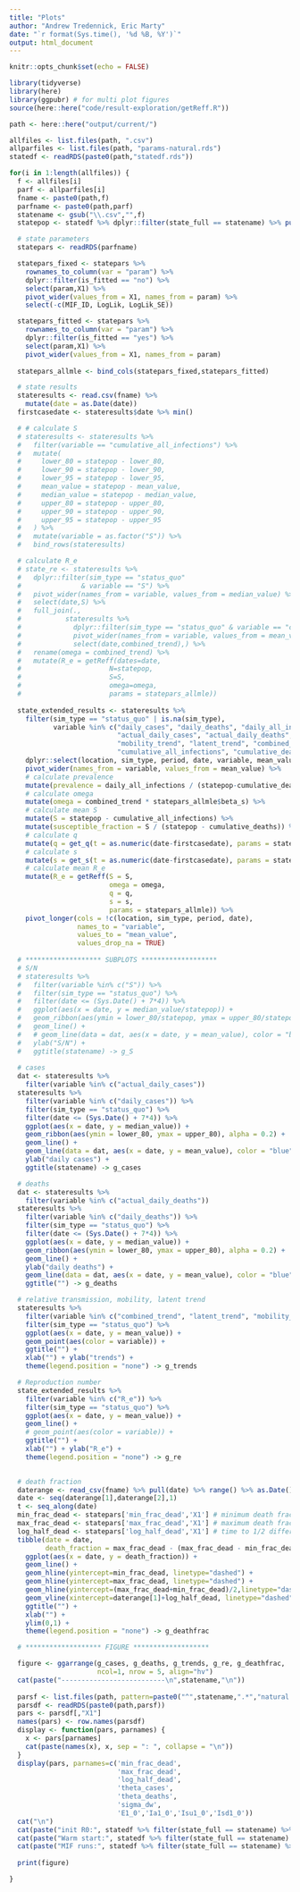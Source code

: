 ```yaml
---
title: "Plots"
author: "Andrew Tredennick, Eric Marty"
date: "`r format(Sys.time(), '%d %B, %Y')`"
output: html_document
---
```


```r
knitr::opts_chunk$set(echo = FALSE)

library(tidyverse)
library(here)
library(ggpubr) # for multi plot figures
source(here::here("code/result-exploration/getReff.R"))

path <- here::here("output/current/")

allfiles <- list.files(path, ".csv")
allparfiles <- list.files(path, "params-natural.rds")
statedf <- readRDS(paste0(path,"statedf.rds"))
```

```r
for(i in 1:length(allfiles)) {
  f <- allfiles[i]
  parf <- allparfiles[i]
  fname <- paste0(path,f)
  parfname <- paste0(path,parf)
  statename <- gsub("\\.csv","",f)
  statepop <- statedf %>% dplyr::filter(state_full == statename) %>% pull(total_pop)

  # state parameters
  statepars <- readRDS(parfname) 

  statepars_fixed <- statepars %>% 
    rownames_to_column(var = "param") %>% 
    dplyr::filter(is_fitted == "no") %>% 
    select(param,X1) %>% 
    pivot_wider(values_from = X1, names_from = param) %>% 
    select(-c(MIF_ID, LogLik, LogLik_SE))

  statepars_fitted <- statepars %>% 
    rownames_to_column(var = "param") %>% 
    dplyr::filter(is_fitted == "yes") %>% 
    select(param,X1) %>% 
    pivot_wider(values_from = X1, names_from = param)
  
  statepars_allmle <- bind_cols(statepars_fixed,statepars_fitted)

  # state results
  stateresults <- read.csv(fname) %>% 
    mutate(date = as.Date(date)) 
  firstcasedate <- stateresults$date %>% min()

  # # calculate S
  # stateresults <- stateresults %>% 
  #   filter(variable == "cumulative_all_infections") %>% 
  #   mutate(
  #     lower_80 = statepop - lower_80,
  #     lower_90 = statepop - lower_90,
  #     lower_95 = statepop - lower_95,
  #     mean_value = statepop - mean_value,
  #     median_value = statepop - median_value,
  #     upper_80 = statepop - upper_80,
  #     upper_90 = statepop - upper_90,
  #     upper_95 = statepop - upper_95
  #   ) %>% 
  #   mutate(variable = as.factor("S")) %>% 
  #   bind_rows(stateresults)

  # calculate R_e
  # state_re <- stateresults %>% 
  #   dplyr::filter(sim_type == "status_quo" 
  #               & variable == "S") %>% 
  #   pivot_wider(names_from = variable, values_from = median_value) %>% 
  #   select(date,S) %>% 
  #   full_join(.,
  #           stateresults %>% 
  #             dplyr::filter(sim_type == "status_quo" & variable == "combined_trend") %>% 
  #             pivot_wider(names_from = variable, values_from = mean_value) %>% 
  #             select(date,combined_trend),) %>% 
  #   rename(omega = combined_trend) %>% 
  #   mutate(R_e = getReff(dates=date,
  #                      N=statepop,
  #                      S=S,
  #                      omega=omega,
  #                      params = statepars_allmle))
  
  state_extended_results <- stateresults %>%
    filter(sim_type == "status_quo" | is.na(sim_type),
           variable %in% c("daily_cases", "daily_deaths", "daily_all_infections", 
                           "actual_daily_cases", "actual_daily_deaths",
                           "mobility_trend", "latent_trend", "combined_trend",
                           "cumulative_all_infections", "cumulative_deaths")) %>%
    dplyr::select(location, sim_type, period, date, variable, mean_value) %>% 
    pivot_wider(names_from = variable, values_from = mean_value) %>%
    # calculate prevalence
    mutate(prevalence = daily_all_infections / (statepop-cumulative_deaths)) %>% 
    # calculate omega
    mutate(omega = combined_trend * statepars_allmle$beta_s) %>% 
    # calculate mean S
    mutate(S = statepop - cumulative_all_infections) %>% 
    mutate(susceptible_fraction = S / (statepop - cumulative_deaths)) %>% 
    # calculate q
    mutate(q = get_q(t = as.numeric(date-firstcasedate), params = statepars_allmle)) %>%
    # calculate s
    mutate(s = get_s(t = as.numeric(date-firstcasedate), params = statepars_allmle)) %>%    
    # calculate mean R_e
    mutate(R_e = getReff(S = S,
                         omega = omega,
                         q = q,
                         s = s,
                         params = statepars_allmle)) %>%
    pivot_longer(cols = !c(location, sim_type, period, date), 
                 names_to = "variable", 
                 values_to = "mean_value",
                 values_drop_na = TRUE)
  
  # ******************* SUBPLOTS ******************* 
  # S/N
  # stateresults %>%
  #   filter(variable %in% c("S")) %>%
  #   filter(sim_type == "status_quo") %>%
  #   filter(date <= (Sys.Date() + 7*4)) %>%
  #   ggplot(aes(x = date, y = median_value/statepop)) +
  #   geom_ribbon(aes(ymin = lower_80/statepop, ymax = upper_80/statepop), alpha = 0.2) +
  #   geom_line() +
  #   # geom_line(data = dat, aes(x = date, y = mean_value), color = "blue") +
  #   ylab("S/N") +
  #   ggtitle(statename) -> g_S
  
  # cases
  dat <- stateresults %>%
    filter(variable %in% c("actual_daily_cases"))
  stateresults %>%
    filter(variable %in% c("daily_cases")) %>%
    filter(sim_type == "status_quo") %>%
    filter(date <= (Sys.Date() + 7*4)) %>%
    ggplot(aes(x = date, y = median_value)) +
    geom_ribbon(aes(ymin = lower_80, ymax = upper_80), alpha = 0.2) +
    geom_line() +
    geom_line(data = dat, aes(x = date, y = mean_value), color = "blue") +
    ylab("daily cases") +
    ggtitle(statename) -> g_cases

  # deaths
  dat <- stateresults %>%
    filter(variable %in% c("actual_daily_deaths")) 
  stateresults %>%
    filter(variable %in% c("daily_deaths")) %>%
    filter(sim_type == "status_quo") %>%
    filter(date <= (Sys.Date() + 7*4)) %>%
    ggplot(aes(x = date, y = median_value)) +
    geom_ribbon(aes(ymin = lower_80, ymax = upper_80), alpha = 0.2) +
    geom_line() +
    ylab("daily deaths") +
    geom_line(data = dat, aes(x = date, y = mean_value), color = "blue") +
    ggtitle("") -> g_deaths

  # relative transmission, mobility, latent trend
  stateresults %>%
    filter(variable %in% c("combined_trend", "latent_trend", "mobility_trend")) %>%
    filter(sim_type == "status_quo") %>%
    ggplot(aes(x = date, y = mean_value)) +
    geom_point(aes(color = variable)) +
    ggtitle("") +
    xlab("") + ylab("trends") +
    theme(legend.position = "none") -> g_trends

  # Reproduction number
  state_extended_results %>%
    filter(variable %in% c("R_e")) %>%
    filter(sim_type == "status_quo") %>%
    ggplot(aes(x = date, y = mean_value)) +
    geom_line() +
    # geom_point(aes(color = variable)) +
    ggtitle("") +
    xlab("") + ylab("R_e") +
    theme(legend.position = "none") -> g_re
  

  # death fraction
  daterange <- read_csv(fname) %>% pull(date) %>% range() %>% as.Date()
  date <- seq(daterange[1],daterange[2],1)
  t <- seq_along(date)
  min_frac_dead <- statepars['min_frac_dead','X1'] # minimum death fraction
  max_frac_dead <- statepars['max_frac_dead','X1'] # maximum death fraction
  log_half_dead <- statepars['log_half_dead','X1'] # time to 1/2 difference between min and max
  tibble(date = date, 
         death_fraction = max_frac_dead - (max_frac_dead - min_frac_dead) * (t / (t + log_half_dead))) %>% 
    ggplot(aes(x = date, y = death_fraction)) +
    geom_line() +
    geom_hline(yintercept=min_frac_dead, linetype="dashed") +
    geom_hline(yintercept=max_frac_dead, linetype="dashed") +
    geom_hline(yintercept=(max_frac_dead+min_frac_dead)/2,linetype="dashed") + 
    geom_vline(xintercept=daterange[1]+log_half_dead, linetype="dashed") +
    ggtitle("") +
    xlab("") +
    ylim(0,1) +
    theme(legend.position = "none") -> g_deathfrac

  # ******************* FIGURE ******************* 

  figure <- ggarrange(g_cases, g_deaths, g_trends, g_re, g_deathfrac,
                      ncol=1, nrow = 5, align="hv")
  cat(paste("--------------------------\n",statename,"\n"))
  
  parsf <- list.files(path, pattern=paste0("^",statename,".*","natural.rds"))
  parsdf <- readRDS(paste0(path,parsf))
  pars <- parsdf[,"X1"]
  names(pars) <- row.names(parsdf)
  display <- function(pars, parnames) {
    x <- pars[parnames]
    cat(paste(names(x), x, sep = ": ", collapse = "\n"))
  }
  display(pars, parnames=c('min_frac_dead',
                           'max_frac_dead',
                           'log_half_dead',
                           'theta_cases',
                           'theta_deaths',
                           'sigma_dw',
                           'E1_0','Ia1_0','Isu1_0','Isd1_0'))
  cat("\n")
  cat(paste("init R0:", statedf %>% filter(state_full == statename) %>% pull(initR0),"\n"))
  cat(paste("Warm start:", statedf %>% filter(state_full == statename) %>% pull(init),"\n"))
  cat(paste("MIF runs:", statedf %>% filter(state_full == statename) %>% pull(mifruns),"\n"))
  
  print(figure)

}



```




